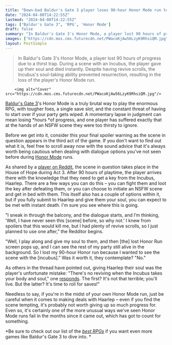 ```yaml
---
title: "Down-bad Baldur's Gate 3 player loses 90-hour Honor Mode run to an NSFW scene that definitely wasn't worth the sacrifice"
date: "2024-04-08T14:22:55Z"
lastmod: "2024-04-08T14:22:55Z"
tags: ["Baldur's Gate 3", 'RPG', 'Honor Mode']
draft: false
summary: "In Baldur's Gate 3's Honor Mode, a player lost 90 hours of progress due to a thirst trap. During a scene with an Incubus, the player gave up their soul and died instantly. Despite having revive scrolls, the Incubus's soul-taking ability prevented resurrection, resulting in the loss of the player's Honor Mode run."
images: ["https://cdn.mos.cms.futurecdn.net/PWacoKjAw56LzyK9RhsiQM.jpg"]
layout: PostSimple
---
```

> In Baldur's Gate 3's Honor Mode, a player lost 90 hours of progress due to a thirst trap. During a scene with an Incubus, the player gave up their soul and died instantly. Despite having revive scrolls, the Incubus's soul-taking ability prevented resurrection, resulting in the loss of the player's Honor Mode run.


        <img alt="Cover" src="https://cdn.mos.cms.futurecdn.net/PWacoKjAw56LzyK9RhsiQM.jpg"/>
        
[<u>Baldur's Gate 3</u>](https://www.gamesradar.com/baldurs-gate-3-guide/)'s Honor Mode is a truly brutal way to play the enormous RPG, with tougher foes, a single save slot, and the constant threat of having to start over if your party gets wiped. A momentary lapse in judgment can mean losing *hours *of progress, and one player has suffered exactly that at the hands of an NSFW scene they were too thirsty to ignore. 

Before we get into it, consider this your final spoiler warning as the scene in question appears in the third act of the game. If you don't want to find out what it is, feel free to scroll away now with the sound advice that it's always worth being cautious when dealing with dialogue options you've not seen before during [<u>Honor Mode</u>](https://www.gamesradar.com/baldurs-gate-3-honour-mode/) runs. 

As shared by a [<u>player on Reddit</u>](https://www.reddit.com/r/BaldursGate3/comments/1byiokq/being_horny_lost_my_honour_run/), the scene in question takes place in the House of Hope during Act 3. After 90 hours of playtime, the player arrives there with the knowledge that they need to get a key from the Incubus, Haarlep. There are a few ways you can do this – you can fight them and loot the key after defeating them, or you can choose to initiate an NSFW scene and get in bed with them. This itself also has a couple of options within it, but if you fully submit to Haarlep and give them your soul, you can expect to be met with instant death. I'm sure you see where this is going. 

"I sneak in through the balcony, and the dialogue starts, and I’m thinking, 'Well, I have never seen this [scene] before, so why not.' I knew from spoilers that this would kill me, but I had plenty of revive scrolls, so I just planned to use one after," the Redditor begins. 

"Well, I play along and give my soul to them, and then [the] lost Honor Run screen pops up, and I can see the rest of my party still alive in the background. So I lost my 90-hour Honor run because I wanted to see the scene with the [incubus]." Was it worth it, they contemplate? "No."

As others in the thread have pointed out, giving Haarlep their soul was the player's unfortunate mistake: "There's no reviving when the Incubus takes your body and soul," one [responds](https://www.reddit.com/r/BaldursGate3/comments/1byiokq/comment/kykda8d/?share_id=nGkl55S0bhyxXvS_2Vjbl&utm_content=2&utm_medium=android_app&utm_name=androidcss&utm_source=share&utm_term=1). The first? It's not that terrible; you'll live. But the latter? It's time to roll for saves!"

Needless to say, if you're in the midst of your own Honor Mode run, just be careful when it comes to making deals with Haarlep – even if you find the scene tempting, it's probably not worth giving up so much progress for. Even so, it's certainly one of the more unusual ways we've seen Honor Mode runs fail in the months since it came out, which has got to count for something.

*Be sure to check out our list of the *[<u><em>best RPGs</em></u>](https://www.gamesradar.com/best-rpg-games/)* if you want even more games like Baldur's Gate 3 to dive into. *
        